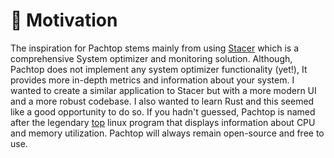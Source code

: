 # 💯 Motivation

The inspiration for Pachtop stems mainly from using [Stacer](https://oguzhaninan.github.io/Stacer-Web/) which is a comprehensive System optimizer and monitoring solution. Although, Pachtop does not implement any system optimizer functionality (yet!), It provides more in-depth metrics and information about your system. I wanted to create a similar application to Stacer but with a more modern UI and a more robust codebase. I also wanted to learn Rust and this seemed like a good opportunity to do so. If you hadn't guessed, Pachtop is named after the legendary [top](<https://en.wikipedia.org/wiki/Top_(software)>) linux program that displays information about CPU and memory utilization. Pachtop will always remain open-source and free to use.
